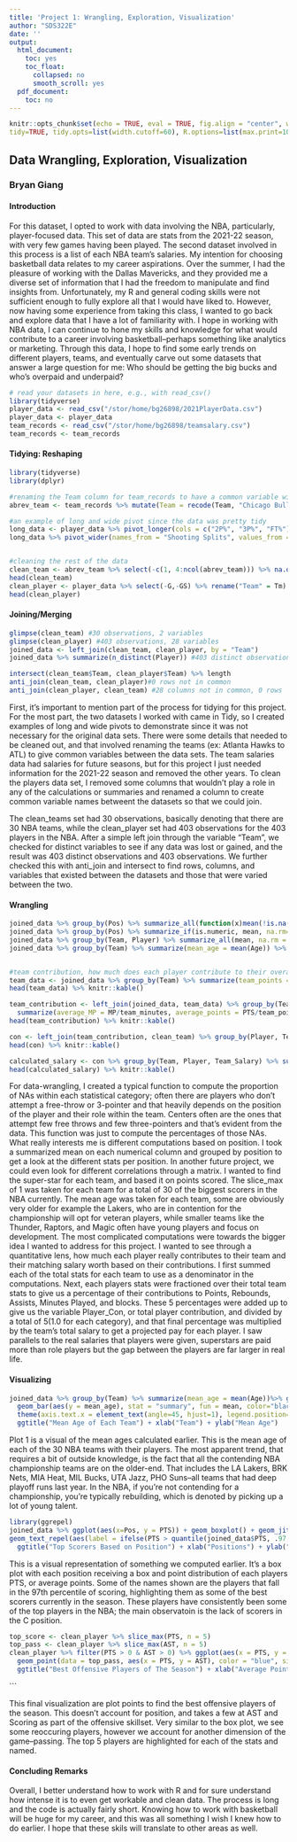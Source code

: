 ```yaml
---
title: 'Project 1: Wrangling, Exploration, Visualization'
author: "SDS322E"
date: ''
output:
  html_document:
    toc: yes
    toc_float:
      collapsed: no
      smooth_scroll: yes
  pdf_document:
    toc: no
---
```


```r
knitr::opts_chunk$set(echo = TRUE, eval = TRUE, fig.align = "center", warning = F, message = F,
tidy=TRUE, tidy.opts=list(width.cutoff=60), R.options=list(max.print=100))
```

## Data Wrangling, Exploration, Visualization

### Bryan Giang

#### Introduction 

For this dataset, I opted to work with data involving the NBA, particularly, player-focused data. This set of data are stats from the 2021-22 season, with very few games having been played. 
The second dataset involved in this process is a list of each NBA team's salaries. My intention for choosing basketball data relates to my career aspirations. Over the summer, I had
the pleasure of working with the Dallas Mavericks, and they provided me a diverse set of information that I had the freedom to manipulate and find insights from. Unfortunately, my R and general
coding skills were not sufficient enough to fully explore all that I would have liked to. However, now having some experience from taking this class, I wanted to go back and explore data that I have
a lot of familiarity with. I hope in working with NBA data, I can continue to hone my skills and knowledge for what would contribute to a career involving basketball--perhaps something like analytics
or marketing. Through this data, I hope to find some early trends on different players, teams, and eventually carve out some datasets that answer a large question for me: Who should be getting the big bucks and
who's overpaid and underpaid?

```R
# read your datasets in here, e.g., with read_csv()
library(tidyverse)
player_data <- read_csv("/stor/home/bg26898/2021PlayerData.csv")
player_data <- player_data
team_records <- read_csv("/stor/home/bg26898/teamsalary.csv")
team_records <- team_records
```

#### Tidying: Reshaping


```R
library(tidyverse)
library(dplyr)

#renaming the Team column for team_records to have a common variable with player_data
abrev_team <- team_records %>% mutate(Team = recode(Team, "Chicago Bulls" = "CHI", "Atlanta Hawks" ="ATL", "Boston Celtics" = "BOS", "Brooklyn Nets" = "BRK", "Charlotte Hornets" = "CHO", "Cleveland Cavaliers" = "CLE", "Dallas Mavericks" = "DAL", "Denver Nuggets" = "DEN","Detroit Pistons" = "DET", "Golden State Warriors" = "GSW", "Houston Rockets"="HOU", "Indiana Pacers" = "IND", "Los Angeles Clippers" = "LAC", "Los Angeles Lakers" = "LAL", "Memphis Grizzlies" = "MEM", "Miami Heat" = "MIA", "Milwaukee Bucks" = "MIL", "Minnesota Timberwolves"= "MIN", "New Orleans Pelicans" = "NOP", "New York Knicks" = "NYK", "Oklahoma City Thunder" = "OKC","Orlando Magic" = "ORL", "Philadelphia 76ers" = "PHI", "Phoenix Suns" = "PHO", "Portland Trail Blazers" = "POR", "Sacramento Kings" = "SAC", "San Antonio Spurs" = "SAS", "Toronto Raptors" = "TOR", "Utah Jazz" = "UTA", "Washington Wizards" = "WAS"))

#an example of long and wide pivot since the data was pretty tidy
long_data <- player_data %>% pivot_longer(cols = c("2P%", "3P%", "FT%"), names_to = "Shooting Splits", values_to = "Percentages")
long_data %>% pivot_wider(names_from = "Shooting Splits", values_from = "Percentages") %>% relocate("2P%", .after = "2PA") %>% relocate("3P%", .after = "3PA") %>% relocate("FT%", .after = "FTA")


#cleaning the rest of the data
clean_team <- abrev_team %>% select(-c(1, 4:ncol(abrev_team))) %>% na.omit() %>% rename(Team_Salary = 2) %>% mutate(Team_Salary = as.factor(gsub(",", "", Team_Salary))) %>% mutate(Team_Salary = as.numeric(gsub("\\$", " ", Team_Salary)))
head(clean_team)
clean_player <- player_data %>% select(-G,-GS) %>% rename("Team" = Tm)
head(clean_player)


```

    
#### Joining/Merging

```R

glimpse(clean_team) #30 observations, 2 variables
glimpse(clean_player) #403 observations, 28 variables
joined_data <- left_join(clean_team, clean_player, by = "Team")
joined_data %>% summarize(n_distinct(Player)) #403 distinct observations

intersect(clean_team$Team, clean_player$Team) %>% length
anti_join(clean_team, clean_player)#0 rows not in common
anti_join(clean_player, clean_team) #28 columns not in common, 0 rows 
```

First, it's important to mention part of the process for tidying for this project. For the most part, the two datasets I worked with came in Tidy, so I created
examples of long and wide pivots to demonstrate since it was not necessary for the original data sets. There were some details that needed to be cleaned out, and that
involved renaming the teams (ex: Atlanta Hawks to ATL) to give common variables between the data sets. The team salaries data had salaries for future seasons, but for this project I just
needed information for the 2021-22 season and removed the other years. To clean the players data set, I removed some columns that wouldn't play a role in any of the calculations or summaries and renamed a column
to create common variable names betweent the datasets so that we could join.

The clean_teams set had 30 observations, basically denoting that there are 30 NBA teams, while the clean_player set had 403 observations for the 403 players in the NBA. After a simple left join 
through the variable "Team", we checked for distinct variables to see if any data was lost or gained, and the result was 403 distinct observations and 403 observations. We further checked this with anti_join and intersect to find 
rows, columns, and variables that existed between the datasets and those that were varied between the two.


####  Wrangling

```R
joined_data %>% group_by(Pos) %>% summarize_all(function(x)mean(!is.na(x))) %>% knitr::kable() #computer proportion of NA's by position
joined_data %>% group_by(Pos) %>% summarize_if(is.numeric, mean, na.rm=T) %>% knitr::kable()#summarized mean of all players by positions
joined_data %>% group_by(Team, Player) %>% summarize_all(mean, na.rm = T) %>% slice_max(PTS, n = 1) %>% head() %>% knitr::kable()#who is the highest scoring player per team
joined_data %>% group_by(Team) %>% summarize(mean_age = mean(Age)) %>% slice_min(mean_age, n = 5) %>% knitr::kable() #mean age of each team, let's look at 5 youngest teams


#team contribution, how much does each player contribute to their overall team in terms of points, minutes, blocks assist in percentages
team_data <- joined_data %>% group_by(Team) %>% summarize(team_points = sum(PTS), team_rebounds = sum(TRB), team_blocks = sum(BLK), team_assist = sum(AST), team_minutes = sum(MP)) 
head(team_data) %>% knitr::kable()

team_contribution <- left_join(joined_data, team_data) %>% group_by(Team, Player) %>% 
  summarize(average_MP = MP/team_minutes, average_points = PTS/team_points, average_blocks = BLK/team_blocks, average_assist = AST/team_assist, average_rebounds = TRB/team_rebounds) 
head(team_contribution) %>% knitr::kable()

con <- left_join(team_contribution, clean_team) %>% group_by(Player, Team) %>% mutate(player_con = sum(c_across(average_MP:average_rebounds), na.rm = T))
head(con) %>% knitr::kable()

calculated_salary <- con %>% group_by(Team, Player, Team_Salary) %>% summarize(total_con = player_con / 5) %>% summarize(calc_salary = total_con * Team_Salary) 
head(calculated_salary) %>% knitr::kable()


```

For data-wrangling, I created a typical function to compute the proportion of NAs within each statistical category; often there are players who don't attempt a free-throw or 3-pointer and that heavily depends on 
the position of the player and their role within the team. Centers often are the ones that attempt few free throws and few three-pointers and that's evident from the data.
This function was just to compute the percentages of those NAs. What really interests me is different computations based on position. I took a summarized mean on each numerical column and grouped by position
to get a look at the different stats per position. In another future project, we could even look for different correlations through a matrix. I wanted to find the super-star for each team, and
based it on points scored. The slice_max of 1 was taken for each team for a total of 30 of the biggest scorers in the NBA currently. The mean age was taken for each team, some are obviously very older
for example the Lakers, who are in contention for the championship will opt for veteran players, while smaller teams like the Thunder, Raptors, and Magic often have young players and focus on development. The most complicated 
computations were towards the bigger idea I wanted to address for this project. I wanted to see through a quantitative lens, how much each player really contributes to their team and their matching salary worth based on their contributions. I first summed each of the total stats for each team to use as a denominator in the computations. Next, each players stats were fractioned over their total team stats to give us a percentage of their contributions to Points, Rebounds, Assists, Minutes Played, and
blocks. These 5 percentages were added up to give us the variable Player_Con, or total player contribution, and divided by a total of 5(1.0 for each category), and that final percentage was multiplied by the team's total salary to get
a projected pay for each player. I saw parallels to the real salaries that players were given, superstars are paid more than role players but the gap between the players are far larger in real life. 

#### Visualizing

```R
joined_data %>% group_by(Team) %>% summarize(mean_age = mean(Age))%>% ggplot(aes(x = Team, y =mean_age)) + 
  geom_bar(aes(y = mean_age), stat = "summary", fun = mean, color="black", fill = "cadetblue2")  +
  theme(axis.text.x = element_text(angle=45, hjust=1), legend.position="none") + scale_y_continuous(breaks = seq(5,40,5)) + 
  ggtitle("Mean Age of Each Team") + xlab("Team") + ylab("Mean Age")
```

Plot 1 is a visual of the mean ages calculated earlier. This is the mean age of each of the 30 NBA teams with their players. The most apparent trend, that requires a bit of outside knowledge, 
is the fact that all the contending NBA championship teams are on the older-end. That includes the LA Lakers, BRK Nets, MIA Heat, MIL Bucks, UTA Jazz, PHO Suns--all teams that had deep playoff
runs last year. In the NBA, if you're not contending for a championship, you're typically rebuilding, which is denoted by picking up a lot of young talent.

```R
library(ggrepel)
joined_data %>% ggplot(aes(x=Pos, y = PTS)) + geom_boxplot() + geom_jitter(data = joined_data %>% filter(PTS > 0), alpha=.8) +   
geom_text_repel(aes(label = ifelse(PTS > quantile(joined_data$PTS, .97, na.rm = T), as.character(Player),"")), nudge_y = 2, segment.size = .3) + theme_minimal() +
  ggtitle("Top Scorers Based on Position") + xlab("Positions") + ylab("Average Points")

```
  


This is a visual representation of something we computed earlier. It's a box plot with each position receiving a box and point distribution of each players PTS, or average points. Some of the
names shown are the players that fall in the 97th percentile of scoring, highlighting them as some of the best scorers currently in the season. These players have consistently been some of the top
players in the NBA; the main observatoin is the lack of scorers in the C position. 



```R
top_score <- clean_player %>% slice_max(PTS, n = 5)
top_pass <- clean_player %>% slice_max(AST, n = 5)
clean_player %>% filter(PTS > 0 & AST > 0) %>% ggplot(aes(x = PTS, y = AST)) + geom_point() + geom_point(data = top_score, aes(x = PTS, y = AST), color = "blue", size = 2) + 
  geom_point(data = top_pass, aes(x = PTS, y = AST), color = "blue", size = 2) + geom_text(data = top_score, aes(label= Player),hjust=1) + geom_text(data = top_pass, aes(label= Player),hjust=1) + theme_minimal() +
  ggtitle("Best Offensive Players of The Season") + xlab("Average Points") + ylab("Average Assists")
```
  


```

This final visualization are plot points to find the best offensive players of the season. This doesn't account for position, and takes a few at AST and Scoring as part of the offensive skillset. Very similar
to the box plot, we see some reoccuring players, however we account for another dimension of the game--passing. The top 5 players are highlighted for each of the stats and named. 

#### Concluding Remarks

Overall, I better understand how to work with R and for sure understand how intense it is to even get workable and clean data. The process is long and the code is actually fairly short. Knowing
how to work with basketball will be huge for my career, and this was all something I wish I knew how to do earlier. I hope that these skils will translate to other areas as well.



